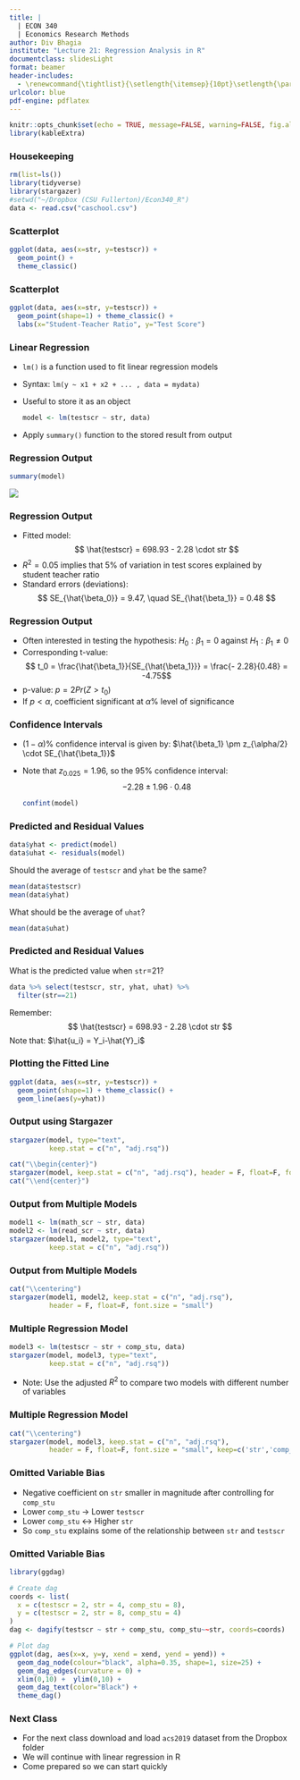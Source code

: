 ```yaml
---
title: |
  | ECON 340  
  | Economics Research Methods
author: Div Bhagia 
institute: "Lecture 21: Regression Analysis in R"
documentclass: slidesLight
format: beamer
header-includes:
  - \renewcommand{\tightlist}{\setlength{\itemsep}{10pt}\setlength{\parskip}{0pt}}
urlcolor: blue
pdf-engine: pdflatex
---
```


```r
knitr::opts_chunk$set(echo = TRUE, message=FALSE, warning=FALSE, fig.align="center")
library(kableExtra)
```

### Housekeeping

```r
rm(list=ls())
library(tidyverse)
library(stargazer)
#setwd("~/Dropbox (CSU Fullerton)/Econ340_R")
data <- read.csv("caschool.csv")
```

### Scatterplot

\vspace{-1em}

```r
ggplot(data, aes(x=str, y=testscr)) +
  geom_point() +
  theme_classic()
```

### Scatterplot

\vspace{-1em}

```r
ggplot(data, aes(x=str, y=testscr)) +
  geom_point(shape=1) + theme_classic() +
  labs(x="Student-Teacher Ratio", y="Test Score")
```

### Linear Regression

-   `lm()` is a function used to fit linear regression models

-   Syntax: `lm(y ~ x1 + x2 + ... , data = mydata)`

-   Useful to store it as an object

    ```r
    model <- lm(testscr ~ str, data)
    ```

-   Apply `summary()` function to the stored result from output

### Regression Output

```r
summary(model)
```

\includegraphics[scale=0.3]{./../../output/reg_output.png}

![](/Output/reg_output.png){fig-align="center"}

### Regression Output

-   Fitted model: $$ \hat{testscr} = 698.93 - 2.28 \cdot str  $$
-   $R^2 = 0.05$ implies that 5% of variation in test scores explained by student teacher ratio
-   Standard errors (deviations): $$ SE_{\hat{\beta_0}} = 9.47, \quad SE_{\hat{\beta_1}} = 0.48 $$

### Regression Output

-   Often interested in testing the hypothesis: $H_0: \beta_1 = 0 \text{ against } H_1: \beta_1 \neq 0$
-   Corresponding t-value: $$ t_0 = \frac{\hat{\beta_1}}{SE_{\hat{\beta_1}}} = \frac{- 2.28}{0.48} = -4.75$$
-   p-value: $p = 2 Pr(Z>t_0)$
-   If $p<\alpha$, coefficient significant at $\alpha \%$ level of significance

### Confidence Intervals

-   $(1-\alpha)\%$ confidence interval is given by: $\hat{\beta_1} \pm z_{\alpha/2} \cdot SE_{\hat{\beta_1}}$

-   Note that $z_{0.025}=1.96$, so the 95% confidence interval: $$-2.28 \pm 1.96 \cdot 0.48$$

    ```r
    confint(model)
    ```

### Predicted and Residual Values

```r
data$yhat <- predict(model)
data$uhat <- residuals(model)
```

Should the average of `testscr` and `yhat` be the same?

```r
mean(data$testscr)
mean(data$yhat)
```

What should be the average of `uhat`?

```r
mean(data$uhat)
```

### Predicted and Residual Values

What is the predicted value when `str`=21?

```r
data %>% select(testscr, str, yhat, uhat) %>% 
  filter(str==21)
```

Remember: $$ \hat{testscr} = 698.93 - 2.28 \cdot str  $$ Note that: $\hat{u_i} = Y_i-\hat{Y}_i$

### Plotting the Fitted Line

```r
ggplot(data, aes(x=str, y=testscr)) +
  geom_point(shape=1) + theme_classic() +
  geom_line(aes(y=yhat)) 
```

### Output using Stargazer

\vspace{-0.5em}

```r
stargazer(model, type="text", 
          keep.stat = c("n", "adj.rsq"))
```

```r
cat("\\begin{center}")
stargazer(model, keep.stat = c("n", "adj.rsq"), header = F, float=F, font.size = "small")
cat("\\end{center}")
```

### Output from Multiple Models

```r
model1 <- lm(math_scr ~ str, data)
model2 <- lm(read_scr ~ str, data)
stargazer(model1, model2, type="text", 
          keep.stat = c("n", "adj.rsq"))
```

### Output from Multiple Models

```r
cat("\\centering")
stargazer(model1, model2, keep.stat = c("n", "adj.rsq"),
          header = F, float=F, font.size = "small")
```

### Multiple Regression Model

```r
model3 <- lm(testscr ~ str + comp_stu, data)
stargazer(model, model3, type="text", 
          keep.stat = c("n", "adj.rsq"))
```

-   Note: Use the adjusted $R^2$ to compare two models with different number of variables

### Multiple Regression Model

```r
cat("\\centering")
stargazer(model, model3, keep.stat = c("n", "adj.rsq"),
          header = F, float=F, font.size = "small", keep=c('str','comp_stu'))
```

### Omitted Variable Bias

-   Negative coefficient on `str` smaller in magnitude after controlling for `comp_stu`
-   Lower `comp_stu` $\rightarrow$ Lower `testscr`
-   Lower `comp_stu` $\leftrightarrow$ Higher `str`
-   So `comp_stu` explains some of the relationship between `str` and `testscr`

### Omitted Variable Bias

```r
library(ggdag)

# Create dag
coords <- list(
  x = c(testscr = 2, str = 4, comp_stu = 8),
  y = c(testscr = 2, str = 8, comp_stu = 4)
)
dag <- dagify(testscr ~ str + comp_stu, comp_stu~~str, coords=coords)

# Plot dag
ggplot(dag, aes(x=x, y=y, xend = xend, yend = yend)) + 
  geom_dag_node(colour="black", alpha=0.35, shape=1, size=25) +
  geom_dag_edges(curvature = 0) +
  xlim(0,10) +  ylim(0,10) +
  geom_dag_text(color="Black") +
  theme_dag() 

```

### Next Class

-   For the next class download and load `acs2019` dataset from the Dropbox folder
-   We will continue with linear regression in R
-   Come prepared so we can start quickly